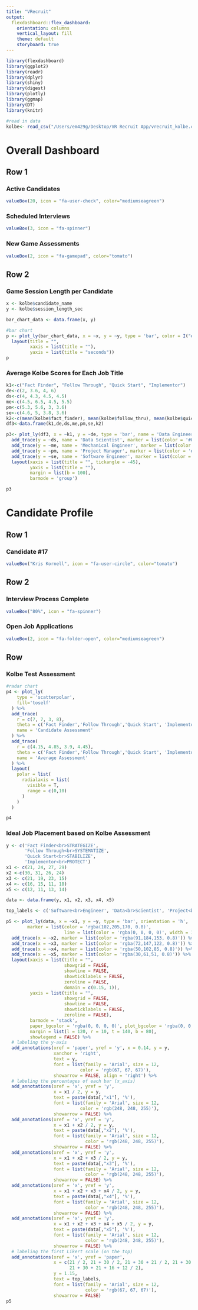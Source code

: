 ```yaml
---
title: "VRecruit"
output: 
  flexdashboard::flex_dashboard:
    orientation: columns
    vertical_layout: fill
    theme: default
    storyboard: true
---
```


```r
library(flexdashboard)
library(ggplot2)
library(readr)
library(dplyr)
library(shiny)
library(digest)
library(plotly)
library(ggmap)
library(DT)
library(knitr)

#read in data
kolbe<- read_csv("/Users/em429g/Desktop/VR Recruit App/vrecruit_kolbe.csv")
```

Overall Dashboard {data-orientation=rows data-icon="fa-bar-chart"}
============================================================

## Row 1 {data-height=110}

### Active Candidates

```r
valueBox(20, icon = "fa-user-check", color="mediumseagreen")
```

### Scheduled Interviews
```r
valueBox(3, icon = "fa-spinner")
```

### New Game Assessments
```r
valueBox(2, icon = "fa-gamepad", color="tomato")
```

## Row 2 {data-height=400} 

### Game Session Length per Candidate

```r
x <- kolbe$candidate_name
y <- kolbe$session_length_sec

bar_chart_data <- data.frame(x, y)

#bar chart
p <- plot_ly(bar_chart_data, x = ~x, y = ~y, type = 'bar', color = I("#20B2AA")) %>%
  layout(title = "",
         xaxis = list(title = ""),
         yaxis = list(title = "seconds"))
p
```

### Average Kolbe Scores for Each Job Title
```r
k1<-c("Fact Finder", "Follow Through", "Quick Start", "Implementor")
de<-c(2, 3.6, 4, 6)
ds<-c(4, 4.3, 4.5, 4.5)
me<-c(4.5, 6.5, 4.5, 5.5)
pm<-c(5.3, 5.6, 3, 3.6)
se<-c(4.6, 5, 3.8, 3.6)
k2<-c(mean(kolbe$fact_finder), mean(kolbe$follow_thru), mean(kolbe$quick_start), mean(kolbe$implementor))
df3<-data.frame(k1,de,ds,me,pm,se,k2)

p3<- plot_ly(df3, x = ~k1, y = ~de, type = 'bar', name = 'Data Engineer', marker = list(color = '#6495ED')) %>%
  add_trace(y = ~ds, name = 'Data Scientist', marker = list(color = '#00BFFF')) %>%
  add_trace(y = ~me, name = 'Mechanical Engineer', marker = list(color = '#1E90FF')) %>%
  add_trace(y = ~pm, name = 'Project Manager', marker = list(color = '#ADD8E6')) %>%
  add_trace(y = ~se, name = 'Software Engineer', marker = list(color = '#87CEEB')) %>%
  layout(xaxis = list(title = "", tickangle = -45),
         yaxis = list(title = ""),
         margin = list(b = 100),
         barmode = 'group')

p3
```

Candidate Profile {data-orientation=rows}
============================================================

## Row 1 {data-height=40}

### Candidate #17
```r
valueBox("Kris Kornell", icon = "fa-user-circle", color="tomato")
```

## Row 2 {data-height=40}

### Interview Process Complete
```r
valueBox("80%", icon = "fa-spinner")
```

### Open Job Applications
```r
valueBox(2, icon = "fa-folder-open", color="mediumseagreen")
```

## Row {data-height=150}

### Kolbe Test Assessment
```r
#radar chart
p4 <- plot_ly(
    type = 'scatterpolar',
    fill='toself'
  ) %>%
  add_trace(
    r = c(7, 7, 3, 8),
    theta = c('Fact Finder','Follow Through','Quick Start', 'Implementor'),
    name = 'Candidate Assessment'
  ) %>%
  add_trace(
    r = c(4.15, 4.85, 3.9, 4.45),
    theta = c('Fact Finder','Follow Through','Quick Start', 'Implementor'),
    name = 'Average Assessment'
  ) %>%
  layout(
    polar = list(
      radialaxis = list(
        visible = T,
        range = c(0,10)
      )
    )
  )

p4
```

### Ideal Job Placement based on Kolbe Assessment

```r
y <- c('Fact Finder<br>STRATEGIZE',
       'Follow Through<br>SYSTEMATIZE',
       'Quick Start<br>STABILIZE',
       'Implementor<br>PROTECT')
x1 <- c(21, 24, 27, 29)
x2 <-c(30, 31, 26, 24)
x3 <- c(21, 19, 23, 15)
x4 <- c(16, 15, 11, 18)
x5 <- c(12, 11, 13, 14)

data <- data.frame(y, x1, x2, x3, x4, x5)

top_labels <- c('Software<br>Engineer', 'Data<br>Scientist', 'Project<br>Manager', 'Mechanical<br>Engineer', 'Data<br>Engineer')

p5 <- plot_ly(data, x = ~x1, y = ~y, type = 'bar', orientation = 'h',
        marker = list(color = 'rgba(102,205,170, 0.8)',
                      line = list(color = 'rgba(0, 0, 0, 0)', width = 1))) %>%
  add_trace(x = ~x2, marker = list(color = 'rgba(91,184,153, 0.8)')) %>%
  add_trace(x = ~x3, marker = list(color = 'rgba(72,147,122, 0.8)')) %>%
  add_trace(x = ~x4, marker = list(color = 'rgba(50,102,85, 0.8)')) %>%
  add_trace(x = ~x5, marker = list(color = 'rgba(30,61,51, 0.8)')) %>%
  layout(xaxis = list(title = "",
                      showgrid = FALSE,
                      showline = FALSE,
                      showticklabels = FALSE,
                      zeroline = FALSE,
                      domain = c(0.15, 1)),
         yaxis = list(title = "",
                      showgrid = FALSE,
                      showline = FALSE,
                      showticklabels = FALSE,
                      zeroline = FALSE),
         barmode = 'stack',
         paper_bgcolor = 'rgba(0, 0, 0, 0)', plot_bgcolor = 'rgba(0, 0, 0, 0)',
         margin = list(l = 120, r = 10, t = 140, b = 80),
         showlegend = FALSE) %>%
  # labeling the y-axis
  add_annotations(xref = 'paper', yref = 'y', x = 0.14, y = y,
                  xanchor = 'right',
                  text = y,
                  font = list(family = 'Arial', size = 12,
                            color = 'rgb(67, 67, 67)'),
                  showarrow = FALSE, align = 'right') %>%
  # labeling the percentages of each bar (x_axis)
  add_annotations(xref = 'x', yref = 'y',
                  x = x1 / 2, y = y,
                  text = paste(data[,"x1"], '%'),
                  font = list(family = 'Arial', size = 12,
                            color = 'rgb(248, 248, 255)'),
                  showarrow = FALSE) %>%
  add_annotations(xref = 'x', yref = 'y',
                  x = x1 + x2 / 2, y = y,
                  text = paste(data[,"x2"], '%'),
                  font = list(family = 'Arial', size = 12,
                              color = 'rgb(248, 248, 255)'),
                  showarrow = FALSE) %>%
  add_annotations(xref = 'x', yref = 'y',
                  x = x1 + x2 + x3 / 2, y = y,
                  text = paste(data[,"x3"], '%'),
                  font = list(family = 'Arial', size = 12,
                              color = 'rgb(248, 248, 255)'),
                  showarrow = FALSE) %>%
  add_annotations(xref = 'x', yref = 'y',
                  x = x1 + x2 + x3 + x4 / 2, y = y,
                  text = paste(data[,"x4"], '%'),
                  font = list(family = 'Arial', size = 12,
                              color = 'rgb(248, 248, 255)'),
                  showarrow = FALSE) %>%
  add_annotations(xref = 'x', yref = 'y',
                  x = x1 + x2 + x3 + x4 + x5 / 2, y = y,
                  text = paste(data[,"x5"], '%'),
                  font = list(family = 'Arial', size = 12,
                              color = 'rgb(248, 248, 255)'),
                  showarrow = FALSE) %>%
  # labeling the first Likert scale (on the top)
  add_annotations(xref = 'x', yref = 'paper',
                  x = c(21 / 2, 21 + 30 / 2, 21 + 30 + 21 / 2, 21 + 30 + 21 + 16 / 2,
                        21 + 30 + 21 + 16 + 12 / 2),
                  y = 1.15,
                  text = top_labels,
                  font = list(family = 'Arial', size = 12,
                              color = 'rgb(67, 67, 67)'),
                  showarrow = FALSE)
p5
```


